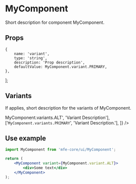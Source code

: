 
<Meta title="Components/MyComponent/Overview" component={MyComponent} />

# MyComponent

Short description for component MyComponent.

## Props

    {
        name: 'variant',
        type: 'string',
        description: 'Prop description',
        defaultValue: MyComponent.variant.PRIMARY,
    },
];

<PropsTable propsList={propsList} />

## Variants

If applies, short description for the variants of MyComponent.

<Table
    headings={['Property', 'Description']}
    body={[
        ['<code>MyComponent.variants.ALT</code>', 'Variant Description'],
        ['<code>MyComponent.variants.PRIMARY</code>', 'Variant Description.'],
    ]}
/>

## Use example

```jsx
import MyComponent from 'mfe-core/ui/MyComponent';

return (
    <MyComponent variant={MyComponent.variant.ALT}>
        <div>Some text</div>
    </MyComponent>
);
```

